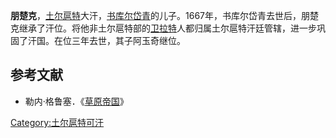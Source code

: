 '''朋楚克'''{{BD||？|1670年||catIdx=P}}，[[土尔扈特|土尔扈特]]大汗，[[书库尔岱青|书库尔岱青]]的儿子。1667年，书库尔岱青去世后，朋楚克继承了汗位。将他非土尔扈特部的[[卫拉特|卫拉特]]人都归属土尔扈特汗廷管辖，进一步巩固了汗国。在位三年去世，其子阿玉奇继位。
　　
==参考文献==
*勒内·格鲁塞．《[[草原帝国|草原帝国]]》

{{start box}}
{{s-before|[[书库尔岱青|书库尔岱青]]}}
{{s-title|[[土尔扈特|土尔扈特]]大汗|1667年—1670年}}
{{s-after|[[阿玉奇|阿玉奇]]}}
{{end box}}

[[Category:土尔扈特可汗|Category:土尔扈特可汗]]